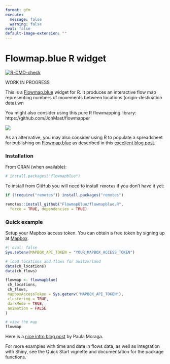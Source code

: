 ```yaml
---
format: gfm
execute: 
  message: false
  warning: false
eval: false
default-image-extension: ""
---
```


# Flowmap.blue R widget

<!-- badges: start -->
[![R-CMD-check](https://github.com/FlowmapBlue/flowmapblue.R/actions/workflows/R-CMD-check.yaml/badge.svg)](https://github.com/FlowmapBlue/flowmapblue.R/actions/workflows/R-CMD-check.yaml){target="_blank"}
<!-- badges: end -->

WORK IN PROGRESS

This is a [Flowmap.blue](https://www.flowmap.blue/) widget for R.
It produces an interactive flow map representing numbers of movements between locations (origin-destination data).wn

You might also consider using this pure R flowmapping library: https://github.com/JohMast/flowmapper

![](man/figures/demo.png)

As an alternative, you may also consider using R to populate a spreadsheet for publishing on [Flowmap.blue](https://www.flowmap.blue/)
as described in this [excellent blog post](https://doodles.mountainmath.ca/blog/2020/01/06/flow-maps/).

### Installation

From CRAN (when available):

```r
# install.packages("flowmapblue")
```

To install from GitHub you will need to install `remotes` if you don't have it yet:

```r
if (!require("remotes")) install.packages("remotes")

remotes::install_github("FlowmapBlue/flowmapblue.R",
  force = TRUE, dependencies = TRUE)
```


### Quick example

Setup your Mapbox access token. You can obtain a free token by signing up at [Mapbox](https://account.mapbox.com/).

```r
#| eval: false
Sys.setenv(MAPBOX_API_TOKEN = "YOUR_MAPBOX_ACCESS_TOKEN")
```

```r
# load locations and flows for Switzerland
data(ch_locations)
data(ch_flows)

flowmap <- flowmapblue(
 ch_locations,
 ch_flows,
 mapboxAccessToken = Sys.getenv('MAPBOX_API_TOKEN'),
 clustering = TRUE,
 darkMode = TRUE,
 animation = FALSE
)

# view the map
flowmap
```


Here is a [nice intro blog post](https://www.paulamoraga.com/blog/2020-07-11-mobility.html) by Paula Moraga.

For more examples with time and date in flows data, as well as integration with Shiny, see the Quick Start vignette and documentation for the package functions.
